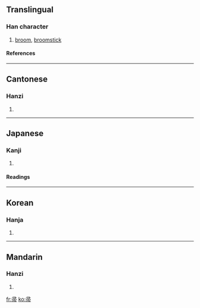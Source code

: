 {{see|菷}}

==Translingual==
===Han character===
{{Han char|rn=50|rad=巾|as=05|sn=8|four=1722<sub>7</sub>|canj=尸一月中月 (SMBLB)}}
# [[broom]], [[broomstick]]
====References====
{{Han ref|kx=0330.060|dkj=08854|dj=0635.250|hdz=10735.100|uh=5E1A|ud=24090|bh=A9AA|bd=43434}}
----
==Cantonese==
===Hanzi===
{{yue-hanzi|jyut=|y=jau2}}
# {{defn|Cantonese}}
----
==Japanese==
===Kanji===
{{ja-kanji|grade=|rs=巾05}}
# {{defn|Japanese}} 
====Readings====
{{ja-readings|on=[[そう]] (sō), [[しゅう]] (shū)|kun=[[ほうき]] (houki)}}
----
==Korean==
===Hanja===
{{ko-hanja|hangeul=추|rv=chu|mr=ch'u}}
# {{defn|Korean}}
----
==Mandarin==
===Hanzi===
{{cmn-hanzi|pin=[[zhǒu]] ([[zhou3]])|wg=chou<sup>3</sup>}}
# {{defn|Mandarin}}

[[fr:帚]]
[[ko:帚]]